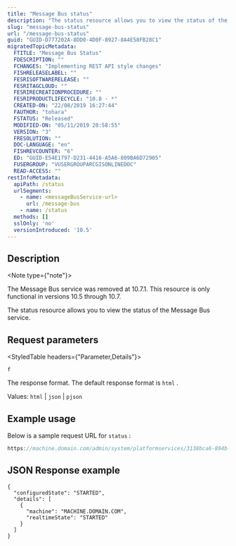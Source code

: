 ```yaml
---
title: "Message Bus status"
description: "The status resource allows you to view the status of the Message Bus service."
slug: "message-bus-status"
url: "/message-bus-status"
guid: "GUID-D777202A-8DD0-4D0F-8927-8A4E58FB28C1"
migratedTopicMetadata:
  FTITLE: "Message Bus Status"
  FDESCRIPTION: ""
  FCHANGES: "Implementing REST API style changes"
  FISHRELEASELABEL: ""
  FESRISOFTWARERELEASE: ""
  FESRITAGCLOUD: ""
  FESRIRECREATIONPROCEDURE: ""
  FESRIPRODUCTLIFECYCLE: "10.8 - *"
  CREATED-ON: "22/08/2019 16:27:44"
  FAUTHOR: "tohara"
  FSTATUS: "Released"
  MODIFIED-ON: "05/11/2019 20:58:55"
  VERSION: "3"
  FRESOLUTION: ""
  DOC-LANGUAGE: "en"
  FISHREVCOUNTER: "6"
  ED: "GUID-E54E1797-D231-4416-A5A6-809BA6D72905"
  FUSERGROUP: "VUSERGROUPARCGISONLINEDOC"
  READ-ACCESS: ""
restInfoMetadata:
  apiPath: /status
  urlSegments:
    - name: <messageBusService-url>
      url: /message-bus
    - name: /status
  methods: []
  sslOnly: 'no'
  versionIntroduced: '10.5'
---
```


## Description

<Note type={"note"}>

The Message Bus service was removed at 10.7.1. This resource is only functional in versions 10.5 through 10.7.

</Note>

The status resource allows you to view the status of the Message Bus service.

##  Request parameters

<StyledTable headers={"Parameter,Details"}>

<StyledTableRow>

<StyledTableCell cellStyle="markdown">

`f` 

</StyledTableCell>

<StyledTableCell cellStyle="markdown">

The response format. The default response format is `html` .

Values: `html`  \| `json`  \| `pjson` 

</StyledTableCell>

</StyledTableRow>

</StyledTable>

## Example usage

Below is a sample request URL for `status` :

```javascript
https://machine.domain.com/admin/system/platformservices/3138bca6-894b-49cd-9b5e-045c4295f4f0/status?f=json
```

 

## JSON Response example

```other
{
  "configuredState": "STARTED",
  "details": [
    {
      "machine": "MACHINE.DOMAIN.COM",
      "realtimeState": "STARTED"
    }
  ]
}
```

 
